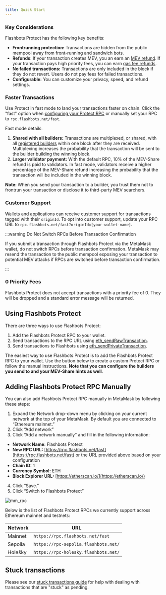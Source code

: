 ```yaml
---
title: Quick Start
---
```



### Key Considerations

Flashbots Protect has the following key benefits:

- **Frontrunning protection:** Transactions are hidden from the public mempool away from front-running and sandwich bots.
- **Refunds**: If your transaction creates MEV, you an earn an [MEV refund](/flashbots-protect/mev-refunds). If your transaction pays high priority fees, you can earn [gas fee refunds](/flashbots-protect/gas-fee-refunds).
- **No failed transactions:** Transactions are only included in the block if they do not revert. Users do not pay fees for failed transactions.
- **Configurable:** You can customize your privacy, speed, and refund settings.

### Faster Transactions

Use Protect in fast mode to land your transactions faster on chain. Click the "fast" option when [configuring your Protect RPC](/flashbots-protect/quick-start#using-flashbots-protect) or manually set your RPC to `rpc.flashbots.net/fast`.

Fast mode details:

1. **Shared with all builders:** Transactions are multiplexed, or shared, with all [registered builders](https://github.com/flashbots/dowg/blob/main/builder-registrations.json) within one block after they are received. Multiplexing increases the probability that the transaction will be sent to the builder building the winning block.
2. **Larger validator payment:** With the default RPC, 10% of the MEV-Share refund is paid to validators. In fast mode, validators receive a higher percentage of the MEV-Share refund increasing the probability that the transaction will be included in the winning block.

**Note**: When you send your transaction to a builder, you trust them not to frontrun your transaction or disclose it to third-party MEV searchers.

### Customer Support

Wallets and applications can receive customer support for transactions tagged with their `originId`. To opt into customer support, update your RPC URL to `rpc.flashbots.net/fast?originId=[your-wallet-name]`.

:::warning Do Not Switch RPCs Before Transaction Confirmation

If you submit a transaction through Flashbots Protect via the MetaMask wallet, do not switch RPCs before transaction confirmation. MetaMask may resend the transaction to the public mempool exposing your transaction to potential MEV attacks if RPCs are switched before transaction confirmation.

:::

### 0 Priority Fees

Flashbots Protect does not accept transactions with a priority fee of 0. They will be dropped and a standard error message will be returned.

## Using Flashbots Protect

There are three ways to use Flashbots Protect:

1. Add the Flashbots Protect RPC to your wallet.
2. Send transactions to the RPC URL using [eth_sendRawTransaction](https://docs.alchemy.com/reference/eth-sendrawtransaction).
3. Send transactions to Flashbots using [eth_sendPrivateTransaction](/flashbots-protect/additional-documentation/eth-sendPrivateTransaction).

The easiest way to use Flashbots Protect is to add the Flashbots Protect RPC to your wallet. Use the button below to create a custom Protect RPC or follow the manual instructions. **Note that you can configure the builders you send to and your MEV-Share hints as well**.

<ProtectButton />

## Adding Flashbots Protect RPC Manually

You can also add Flashbots Protect RPC manually in MetaMask by following these steps:

1. Expand the Network drop-down menu by clicking on your current network at the top of your MetaMask. By default you are connected to “Ethereum mainnet.”
2. Click “Add network”
3. Click “Add a network manually” and fill in the following information:

- **Network Name:** Flashbots Protect
- **New RPC URL:** [https://rpc.flashbots.net/fast](https://rpc.flashbots.net/fast) or the URL provided above based on your configuration
- **Chain ID:** 1
- **Currency Symbol:** ETH
- **Block Explorer URL:** [https://etherscan.io/](https://etherscan.io/)

4. Click “Save.”
5. Click “Switch to Flashbots Protect”

![mm_rpc](/img/mm_rpc.png)

Below is the list of Flashbots Protect RPCs we currently support across Ethereum mainnet and testnets:

| Network | URL                                  |
| ------- | ------------------------------------ |
| Mainnet | `https://rpc.flashbots.net/fast`     |
| Sepolia | `https://rpc-sepolia.flashbots.net/` |
| Holešky | `https://rpc-holesky.flashbots.net/` |

## Stuck transactions

Please see our [stuck transactions guide](/flashbots-protect/stuck_transactions) for help with dealing with transactions that are "stuck" as pending.
